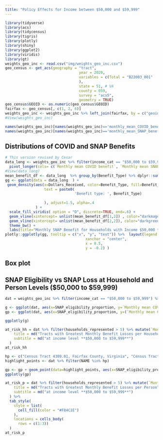```yaml
---
title: "Policy Effects for Income between $50,000 and $59,999"
---
```


```r
library(tidyverse)
library(acs)
library(tidycensus)
library(tigris)
library(plotly)
library(shiny)
library(ggplot2)
library(viridis)
library(gt)
weights_geo_inc <- read.csv("img/weights_geo_inc.csv")
geo_census <- get_acs(geography = "tract",
                                  year = 2020,
                                  variables = c(Total = "B22003_001"
                                  ),
                                  state = 51, # VA
                                  county = 059,
                                  survey = "acs5",
                                  geometry = TRUE)
geo_census$GEOID <- as.numeric(geo_census$GEOID)
fairfax <- geo_census[, c(1, 2, 6)]
weights_geo_inc <- weights_geo_inc %>% left_join(fairfax, by = c("geoid"="GEOID"))
#View(weights_geo_inc)

names(weights_geo_inc)[names(weights_geo_inc)=='monthly_mean_COVID_benefit'] <- 'Monthly mean COVID benefit'
names(weights_geo_inc)[names(weights_geo_inc)=='monthly_mean_SNAP_benefit'] <- 'Monthly mean SNAP benefit'
```

## Distributions of COVID and SNAP Benefits

```r
# This version revised by Cesar
data_long <- weights_geo_inc %>% filter(income_cat == "$50,000 to $59,999") %>% 
  pivot_longer(cols= c(`Monthly mean COVID benefit`, `Monthly mean SNAP benefit`), names_to = "Benefit_Type", values_to = "Dollars_Received")
#View(data_long)
mean_benefit_df <- data_long  %>% group_by(Benefit_Type) %>% dplyr::summarize(Mean=mean(Dollars_Received, na.rm = TRUE))
gg <- ggplot(data = data_long  ) +  
 geom_density(aes(x=Dollars_Received, color=Benefit_Type, fill=Benefit_Type, 
                  text = paste0(
                                'Benefit type: ', Benefit_Type)
                  
                  ), adjust=1.5, alpha=.4
              ) + 
  scale_fill_viridis( option = "D", discrete=TRUE, end=.6) +
  geom_vline(xintercept= unlist(mean_benefit_df[1,2]) , color="darkmagenta", linetype="dashed", linewidth=1) + 
  geom_vline(xintercept= unlist(mean_benefit_df[2,2]), color="darkgreen", linetype="dashed", linewidth=1) + 
  theme_bw() + 
  labs(title="Monthly SNAP Benefit for Households with Income $50,000 to $59,999", x="Monthly Average Benefit (Dollars)") 
plotly::ggplotly(gg, tooltip = c("x", "y", "text")) %>%  layout(legend = list(orientation = "h", 
                                     xanchor = "center",
                                     x = 0.5,
                                     y = -0.2) ) 
```

## Box plot

## SNAP Eligibility vs SNAP Loss at Household and Person Levels ($50,000 to $59,999)

```r
dat = weights_geo_inc %>% filter(income_cat == "$50,000 to $59,999") %>% mutate(people_represented = round(households_represented*average_hh_size, 2))

g <- ggplot(dat, aes(x=SNAP_eligibility_proportion, y=`Monthly mean COVID benefit` - `Monthly mean SNAP benefit`, label = NAME, label2 = households_represented, label3 = average_hh_size)) + geom_point(color="#232D4B") + labs(title = "Monthly Loss of SNAP Benefits per Household per Tract", x = "Proportion of Households Eligible for SNAP", y = "Loss of Monthly SNAP Benefit (Dollars)") + scale_fill_manual(values="#232D4B")
gp <- ggplot(dat, aes(x=SNAP_eligibility_proportion, y=(`Monthly mean COVID benefit` - `Monthly mean SNAP benefit`)/average_hh_size, label = NAME, label2 = people_represented)) + geom_point(color="#232D4B") + labs(title = "Monthly Loss of SNAP Benefits per Person per Tract", x = "Proportion of Households Eligible for SNAP", y = "Loss of Monthly SNAP Benefit (Dollars) / Average Household Size") + scale_fill_manual(values="#232D4B")

ggplotly(g)
```

```r
at_risk_hh = dat %>% filter(households_represented > 5) %>% mutate(`Monthly Benefit Loss` = `Monthly mean COVID benefit` - `Monthly mean SNAP benefit`) %>% arrange(desc(`Monthly Benefit Loss`)) %>% rename(`Average Household Size` = average_hh_size) %>% rename(`Households Represented` = households_represented) %>% rename(`Household Eligibility Proportion` = SNAP_eligibility_proportion) %>% select(NAME, `Household Eligibility Proportion`, `Monthly Benefit Loss`, `Households Represented`, `Average Household Size`) %>% slice(1:5) %>% gt() %>% tab_header(
    title = md("Tracts with Greatest Monthly Benefit Losses per Household"),
    subtitle = md("at income level **$50,000 to $59,999**")
  )
at_risk_hh
```

```r
hp <- c("Census Tract 4309.01, Fairfax County, Virginia", "Census Tract 4825.05, Fairfax County, Virginia", "Census Tract 4811.03, Fairfax County, Virginia")
highlight_points <- dat %>% filter(NAME %in% hp)

gp <- gp + geom_point(data=highlight_points, aes(x=SNAP_eligibility_proportion, y=(`Monthly mean COVID benefit` - `Monthly mean SNAP benefit`)/average_hh_size), color ="#F84C1E", size=2)
ggplotly(gp)
```

```r
at_risk_p = dat %>% filter(households_represented > 5) %>% mutate(`Monthly Benefit Loss` = (`Monthly mean COVID benefit` - `Monthly mean SNAP benefit`)/average_hh_size) %>% arrange(desc(`Monthly Benefit Loss`)) %>% rename(`Household Eligibility Proportion` = SNAP_eligibility_proportion) %>% rename(`People Represented` = people_represented) %>% select(NAME, `Household Eligibility Proportion`, `Monthly Benefit Loss`, `People Represented`) %>% slice(1:5) %>% gt() %>% tab_header(
    title = md("Tracts with Greatest Monthly Benefit Losses per Person"),
    subtitle = md("at income level **$50,000 to $59,999**")
  ) %>% 
  tab_style(
    style = list(
      cell_fill(color = "#F84C1E")
    ),
    locations = cells_body(
      rows = c(1:3))
  )
at_risk_p
```
